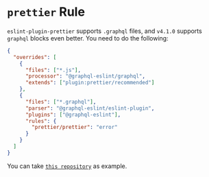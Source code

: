# `prettier` Rule

`eslint-plugin-prettier` supports `.graphql` files, and `v4.1.0` supports `graphql` blocks even
better. You need to do the following:

```json filename=".eslintrc.json"
{
  "overrides": [
    {
      "files": ["*.js"],
      "processor": "@graphql-eslint/graphql",
      "extends": ["plugin:prettier/recommended"]
    },
    {
      "files": ["*.graphql"],
      "parser": "@graphql-eslint/eslint-plugin",
      "plugins": ["@graphql-eslint"],
      "rules": {
        "prettier/prettier": "error"
      }
    }
  ]
}
```

You can take [`this repository`](https://github.com/B2o5T/graphql-eslint/tree/master/examples/prettier) as example.
